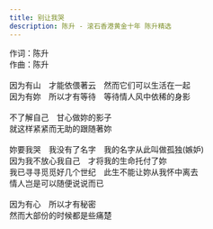```yaml
---
title: 别让我哭
description: 陈升 - 滚石香港黄金十年 陈升精选
---
```


作词：陈升<br />作曲：陈升<br /><br />因为有山　才能依偎著云　然而它们可以生活在一起<br />因为有妳　所以才有等待　等待情人风中依稀的身影<br /><br />不了解自己　甘心做妳的影子<br />就这样紧紧而无助的跟随著妳<br /><br />妳要我哭　我没有了名字　我的名字从此叫做孤独(嫉妒)<br />因为我不放心我自己　才将我的生命托付了妳<br />我已寻寻觅觅好几个世纪　此生不能让妳从我怀中离去<br />情人岂是可以随便说说而已<br /><br />因为有心　所以才有秘密<br />然而大部份的时候都是些痛楚